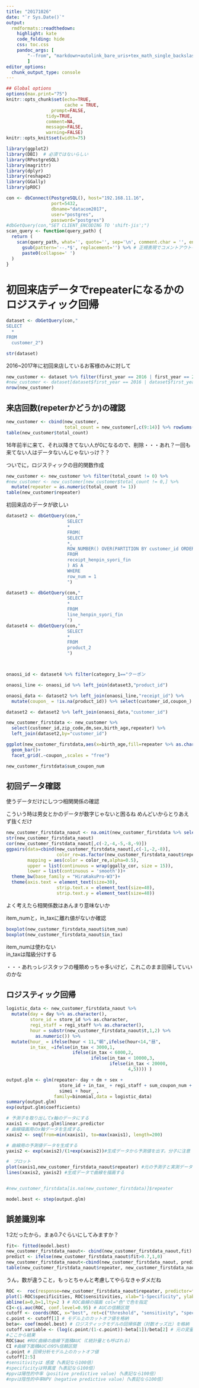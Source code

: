```yaml
---
title: "20171026"
date: "`r Sys.Date()`"
output:
  rmdformats::readthedown:
    highlight: kate
    code_folding: hide
    css: toc.css
    pandoc_args: [
        "--from", "markdown+autolink_bare_uris+tex_math_single_backslash-implicit_figures"
        ]
editor_options: 
  chunk_output_type: console
---
```

      


```r

## Global options
options(max.print="75")
knitr::opts_chunk$set(echo=TRUE,
                      cache = TRUE,
	             prompt=FALSE,
               tidy=TRUE,
               comment=NA,
               message=FALSE,
               warning=FALSE)
knitr::opts_knit$set(width=75)
```


```r
library(ggplot2)
library(DBI)  # 必須ではないらしい
library(RPostgreSQL)
library(magrittr)
library(dplyr)
library(reshape2)
library(GGally)
library(pROC)

con <- dbConnect(PostgreSQL(), host="192.168.11.16", 
                 port=5432, 
                 dbname="datacom2017", 
                 user="postgres", 
                 password="postgres")
#dbGetQuery(con,"SET CLIENT_ENCODING TO 'shift-jis';")
scan_query <- function(query_path) {
  return (
    scan(query_path, what='', quote='', sep='\n', comment.char = '', encoding='UTF-8') %>% 
      gsub(pattern='--.*$', replacement='') %>% # 正規表現でコメントアウトを消す
      paste0(collapse=' ')
  )
}
```

# 初回来店データでrepeaterになるかのロジスティック回帰

```r
dataset <- dbGetQuery(con,"
SELECT
  *
FROM
  customer_2")

str(dataset)
```

2016~2017年に初回来店しているお客様のみに対して

```r
new_customer <- dataset %>% filter(first_year == 2016 | first_year == 2017)
#new_customer <- dataset[dataset$first_year == 2016 | dataset$first_year == 2017,]
nrow(new_customer)
```

## 来店回数(repeterかどうか)の確認

```r
new_customer <- cbind(new_customer,
                      total_count = new_customer[,c(9:14)] %>% rowSums())
table(new_customer$total_count)
```
16年前半に来て、それ以降きてない人が0になるので、削除・・・あれ？一回も来てない人はデータないんじゃないっけ？？

ついでに，ロジスティックの目的関数作成
```r
new_customer <- new_customer %>% filter(total_count != 0) %>%
#new_customer <- new_customer[new_customer$total_count != 0,] %>%
  mutate(repeater = as.numeric(total_count != 1))
table(new_customer$repeater)
```


初回来店のデータが欲しい
```r
dataset2 <- dbGetQuery(con,"
                       SELECT
                       *
                       FROM(
                       SELECT
                       *,
                       ROW_NUMBER() OVER(PARTITION BY customer_id ORDER BY dt) AS row_num
                       FROM
                       receipt_henpin_syori_fin
                       ) AS A
                       WHERE
                       row_num = 1
                       ")

dataset3 <- dbGetQuery(con,"
                       SELECT
                       *
                       FROM
                       line_henpin_syori_fin
                       ")
dataset4 <- dbGetQuery(con,"
                       SELECT
                       *
                       FROM
                       product_2
                       ")



onaosi_id <- dataset4 %>% filter(category_1=="クーポン                          ") %>% select(product_id)

onaosi_line <- onaosi_id %>% left_join(dataset3,"product_id")

onaosi_data <- dataset2 %>% left_join(onaosi_line,"receipt_id") %>%
  mutate(coupon_ = !is.na(product_id)) %>% select(customer_id,coupon_) 

dataset2 <- dataset2 %>% left_join(onaosi_data,"customer_id")

```

```r
new_customer_firstdata <- new_customer %>%
  select(customer_id,zip_code,dm,sex,birth_age,repeater) %>%
  left_join(dataset2,by="customer_id") 
```

```r
ggplot(new_customer_firstdata,aes(x=birth_age,fill=repeater %>% as.character()))+
  geom_bar()+
  facet_grid(.~coupon_,scales = "free")

```



```r
new_customer_firstdata$sum_coupon_num
```


## 初回データ確認
使うデータだけにしつつ相関関係の確認

こういう時は男女とかのデータが数字じゃないと困るね
めんどいからとりあえず抜くだけ
```r
new_customer_firstdata_naout <- na.omit(new_customer_firstdata %>% select(repeater,t,day,dm,sex,store_id,in_tax,regi_staff,simei,item_num,sum_coupon_num))
str(new_customer_firstdata_naout)
cor(new_customer_firstdata_naout[,c(-2,-4,-5,-8,-9)])
ggpairs(data=cbind(new_customer_firstdata_naout[,c(-1,-2,-8)],
                   color_re=as.factor(new_customer_firstdata_naout$repeater)),
        mapping = aes(color = color_re,alpha=0.5),
        upper = list(continuous = wrap(ggally_cor, size = 15)), 
        lower = list(continuous = 'smooth'))+
  theme_bw(base_family = "HiraKakuPro-W3")+
  theme(axis.text = element_text(size=30),
                   strip.text.x = element_text(size=40),
                   strip.text.y = element_text(size=40))
```
よく考えたら相関係数はあんまり意味ないか

item_numと，in_taxに離れ値がないか確認
```r
boxplot(new_customer_firstdata_naout$item_num)
boxplot(new_customer_firstdata_naout$in_tax)
```

item_numは使わない  
in_taxは階級分けする


・・・あれっレジスタッフの種類めっちゃ多いけど，これこのまま回帰していいのかな

## ロジスティック回帰


```r
logistic_data <- new_customer_firstdata_naout %>%
  mutate(day = day %>% as.character(),
         store_id = store_id %>% as.character, 
         regi_staff = regi_staff %>% as.character(),
         hour = substr(new_customer_firstdata_naout$t,1,2) %>%
           as.numeric()) %>% 
  mutate(hour_ = ifelse(hour < 11,"朝",ifelse(hour<14,"昼",                                     ifelse(hour<18,"夕方","夜"))),
         in_tax_ =ifelse(in_tax < 3000,1,
                         ifelse(in_tax < 6000,2,
                                ifelse(in_tax < 10000,3,
                                       ifelse(in_tax < 20000,
                                              4,5)))) )

output.glm <- glm(repeater~ day + dm + sex +
                    store_id + in_tax_ + regi_staff + sum_coupon_num + 
                    simei + hour_ ,
                  family=binomial,data = logistic_data)
summary(output.glm)
exp(output.glm$coefficients)
```




```r
# 予測子を取り出してx軸のデータにする
xaxis1 <- output.glm$linear.predictor 
# 曲線描画用のx軸データを生成する。
xaxis2 <- seq(from=min(xaxis1), to=max(xaxis1), length=200)

# 曲線用の予測値データを生成する
yaxis2 <- exp(xaxis2)/(1+exp(xaxis2))#生成データから予測値を出す。分子に注意

#　プロット
plot(xaxis1,new_customer_firstdata_naout$repeater) #元の予測子と実測データをプロット
lines(xaxis2, yaxis2) #生成データで曲線を描画する


#new_customer_firstdata[is.na(new_customer_firstdata)]$repeater
```


```r
model.best <- step(output.glm)
```

## 誤差識別率
1:2だったから，まぁ0.7ぐらいにしてみますか？

```r
fit<- fitted(model.best)
new_customer_firstdata_naout<- cbind(new_customer_firstdata_naout,fit)
predict <- ifelse(new_customer_firstdata_naout$fit>0.7,1,0)
new_customer_firstdata_naout<-cbind(new_customer_firstdata_naout, predict)
table(new_customer_firstdata_naout$repeater, new_customer_firstdata_naout$predict)
```

うん，数が違うこと，もっとちゃんと考慮してやらなきゃダメだね
```r
ROC <-  roc(response=new_customer_firstdata_naout$repeater, predictor=fit)
plot(1-ROC$specificities, ROC$sensitivities, xlab="1-Specificity", ylab="Sensitivity", type="l", lwd=2, col="blue")
abline(a=0,b=1,lty=2 ) # ROC曲線の描画 col="色"で色を指定
CI<-ci.auc(ROC, conf.level=0.95) # AUCの信頼区間
cutoff <- coords(ROC, x="best", ret=c("threshold", "sensitivity", "specificity", "ppv", "npv"), best.method="closest.topleft")
c.point <- cutoff[1] # モデル上のカットオフ値を格納
beta<- coef(model.best) # ロジスティックモデルの回帰係数（対数オッズ比）を格納
cutoff.variable <- (log(c.point/(1-c.point))-beta[1])/beta[2] # 元の変量のカットオフ値を計算
#ここから結果
ROC$auc #ROC曲線の曲線下面積AUC（C統計量とも呼ばれる）
CI #曲線下面積AUCの95%信頼区間
c.point # 回帰分析モデル上のカットオフ値
cutoff[2:5] 
#sensitivityは 感度（%表記なら100倍）
#specificityは特異度（%表記なら100倍）
#ppvは陽性的中率（positive predictive value)（%表記なら100倍）
#npvは陰性的中率NPV（negative predictive value）（%表記なら100倍）
```

